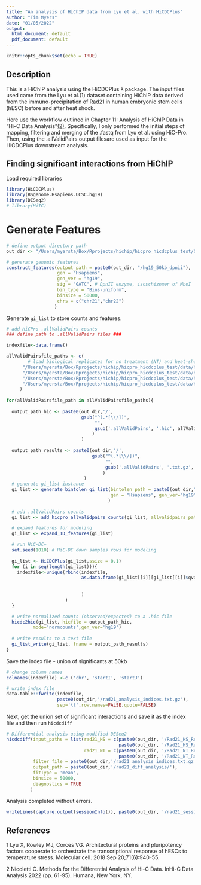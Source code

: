 ```yaml
---
title: "An analysis of HiChIP data from Lyu et al. with HiCDCPlus"
author: "Tim Myers"
date: "01/05/2022"
output: 
  html_document: default
  pdf_document: default
---
```


```r
knitr::opts_chunk$set(echo = TRUE)
```

## Description

This is a HiChIP analysis using the HiCDCPlus `R` package.  The input files used came from the Lyu et al.(1) dataset containing HiChIP data derived from the immuno-precipitation of Rad21 in human embryonic stem cells (hESC) before and after heat shock.

Here use the workflow outlined in Chapter 11: Analysis of HiChIP Data in "Hi-C Data Analysis"[(2)](https://link.springer.com/protocol/10.1007/978-1-0716-1390-0_4).  Specifically, I only performed the initial steps of mapping, filtering and merging of the .fastq from Lyu et al. using HiC-Pro.  Then, using the .allValidPairs output filesare used as input for the HiCDCPlus downstream analysis. 

## Finding significant interactions from HiChIP

Load required libraries
```r
library(HiCDCPlus)
library(BSgenome.Hsapiens.UCSC.hg19)
library(DESeq2)
# library(HiTC)
```

# Generate Features
```r
# define output directory path
out_dir <- "/Users/myersta/Box/Rprojects/hichip/hicpro_hicdcplus_test/Output_rad21"

# generate genomic features
construct_features(output_path = paste0(out_dir, "/hg19_50kb_dpnii"),
                   gen = "Hsapiens",
                   gen_ver = "hg19",
                   sig = "GATC", # DpnII enzyme, isoschizomer of MboI
                   bin_type = "Bins-uniform",
                   binsize = 50000,
                   chrs = c("chr21","chr22")
                  )
```

Generate `gi_list` to store counts and features.
```r

# add HiCPro .allValidPairs counts
### define path to .allValidPairs files ###

indexfile<-data.frame()

allValidPairsfile_paths <- c(
        # load biological replicates for no treatment (NT) and heat-shock treated (HS)
      "/Users/myersta/Box/Rprojects/hichip/hicpro_hicdcplus_test/data/hicpro_output/hic_results_rad21/Rad21_HS_Rep1/Rad21_HS_Rep1.allValidPairs",
      "/Users/myersta/Box/Rprojects/hichip/hicpro_hicdcplus_test/data/hicpro_output/hic_results_rad21/Rad21_HS_Rep2/Rad21_HS_Rep2.allValidPairs",
      "/Users/myersta/Box/Rprojects/hichip/hicpro_hicdcplus_test/data/hicpro_output/hic_results_rad21/Rad21_NT_Rep1/Rad21_NT_Rep1.allValidPairs",
      "/Users/myersta/Box/Rprojects/hichip/hicpro_hicdcplus_test/data/hicpro_output/hic_results_rad21/Rad21_NT_Rep2/Rad21_NT_Rep2.allValidPairs"
     )
      
for(allValidPairsfile_path in allValidPairsfile_paths){
  
  output_path_hic <- paste0(out_dir,'/',
                            gsub("^(.*[\\/])", 
                                 "",
                                 gsub('.allValidPairs', '.hic', allValidPairsfile_path)
                                )
                            )
  
  output_path_results <- paste0(out_dir,'/',
                                gsub("^(.*[\\/])", 
                                     "",
                                     gsub('.allValidPairs', '.txt.gz', allValidPairsfile_path)
                                    )
                             )
  # generate gi_list instance
  gi_list <- generate_bintolen_gi_list(bintolen_path = paste0(out_dir,"/hg19_50kb_dpnii_bintolen.txt.gz"),
                                       gen = "Hsapiens", gen_ver="hg19"
                                      )
  
  # add .allValidPairs counts
  gi_list <- add_hicpro_allvalidpairs_counts(gi_list, allvalidpairs_path = allValidPairsfile_path)

  # expand features for modeling
  gi_list <- expand_1D_features(gi_list)

  # run HiC-DC+
  set.seed(1010) # HiC-DC down samples rows for modeling
  
  gi_list <- HiCDCPlus(gi_list,ssize = 0.1)
  for (i in seq(length(gi_list))){
    indexfile<-unique(rbind(indexfile,
                            as.data.frame(gi_list[[i]][gi_list[[i]]$qvalue<=0.05])[c('seqnames1',
                                                                                     'start1',
                                                                                     'start2')]
                            )
                      )
  }

  # write normalized counts (observed/expected) to a .hic file
  hicdc2hic(gi_list, hicfile = output_path_hic,
          mode='normcounts',gen_ver='hg19')
  
  # write results to a text file
  gi_list_write(gi_list, fname = output_path_results)
}

```

Save the index file - union of significants at 50kb
``` r

# change column names
colnames(indexfile) <-c ('chr', 'startI', 'startJ')

# write index file
data.table::fwrite(indexfile,
                   paste0(out_dir,'/rad21_analysis_indices.txt.gz'),
                   sep='\t',row.names=FALSE,quote=FALSE)


```

Next, get the union set of significant interactions and save it as the index file and then run `hicdcdiff`
```r

# Differential analysis using modified DESeq2
hicdcdiff(input_paths = list(rad21_HS = c(paste0(out_dir, '/Rad21_HS_Rep1.txt.gz'),
                                          paste0(out_dir, '/Rad21_HS_Rep2.txt.gz')),
                             rad21_NT = c(paste0(out_dir, '/Rad21_NT_Rep1.txt.gz'),
                                          paste0(out_dir, '/Rad21_NT_Rep2.txt.gz'))),
          filter_file = paste0(out_dir,'/rad21_analysis_indices.txt.gz'),
          output_path = paste0(out_dir,'/rad21_diff_analysis/'),
          fitType = 'mean',
          binsize = 50000,
          diagnostics = TRUE
         )
```

Analysis completed without errors.

```r
writeLines(capture.output(sessionInfo()), paste0(out_dir, '/rad21_sessionInfo.txt'))
```

## References
1 Lyu X, Rowley MJ, Corces VG. Architectural proteins and pluripotency factors cooperate to orchestrate the transcriptional response of hESCs to temperature stress. Molecular cell. 2018 Sep 20;71(6):940-55.

2 Nicoletti C. Methods for the Differential Analysis of Hi-C Data. InHi-C Data Analysis 2022 (pp. 61-95). Humana, New York, NY.
